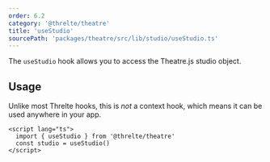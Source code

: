 ```yaml
---
order: 6.2
category: '@threlte/theatre'
title: 'useStudio'
sourcePath: 'packages/theatre/src/lib/studio/useStudio.ts'
---
```


The `useStudio` hook allows you to access the Theatre.js studio object.

## Usage

Unlike most Threlte hooks, this is _not_ a context hook, which means it can be used anywhere in your app.

```svelte
<script lang="ts">
  import { useStudio } from '@threlte/theatre'
  const studio = useStudio()
</script>
```
